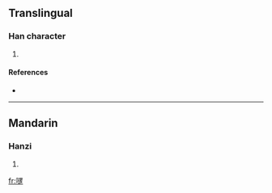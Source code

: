 ==Translingual==

===Han character===
{{Han char|rn=30|rad=口|as=14|sn=17|four=|canj=口卜田人 (RYWO)}}

# {{defn|Han|sort=口14}}

====References====
* {{Han ref|kx=0215.051|hdz=10696.151|uh=56BA|ud=22202}}

----

==Mandarin==

===Hanzi===
{{cmn-hanzi|pin=[[tà]] ([[ta4]])|wg=t'a<sup>4</sup>}}

# {{defn|Mandarin}}

[[fr:嚺]]